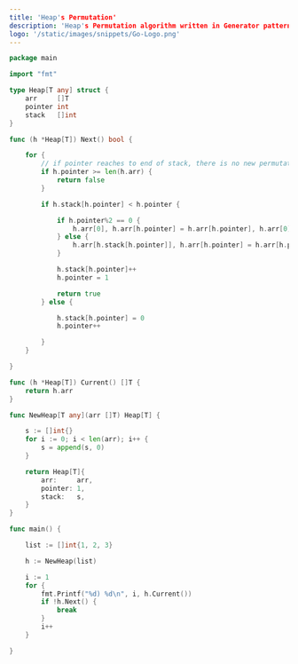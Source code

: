 ```yaml
---
title: 'Heap's Permutation'
description: 'Heap's Permutation algorithm written in Generator pattern'
logo: '/static/images/snippets/Go-Logo.png'
---
```



```go
package main

import "fmt"

type Heap[T any] struct {
	arr     []T
	pointer int
	stack   []int
}

func (h *Heap[T]) Next() bool {

	for {
		// if pointer reaches to end of stack, there is no new permutations to generate
		if h.pointer >= len(h.arr) {
			return false
		}

		if h.stack[h.pointer] < h.pointer {

			if h.pointer%2 == 0 {
				h.arr[0], h.arr[h.pointer] = h.arr[h.pointer], h.arr[0]
			} else {
				h.arr[h.stack[h.pointer]], h.arr[h.pointer] = h.arr[h.pointer], h.arr[h.stack[h.pointer]]
			}

			h.stack[h.pointer]++
			h.pointer = 1

			return true
		} else {

			h.stack[h.pointer] = 0
			h.pointer++

		}
	}

}

func (h *Heap[T]) Current() []T {
	return h.arr
}

func NewHeap[T any](arr []T) Heap[T] {

	s := []int{}
	for i := 0; i < len(arr); i++ {
		s = append(s, 0)
	}

	return Heap[T]{
		arr:     arr,
		pointer: 1,
		stack:   s,
	}
}

func main() {

	list := []int{1, 2, 3}

	h := NewHeap(list)

	i := 1
	for {
		fmt.Printf("%d) %d\n", i, h.Current())
		if !h.Next() {
			break
		}
		i++
	}

}
```